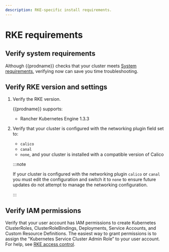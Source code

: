 ```yaml
---
description: RKE-specific install requirements.
---
```


# RKE requirements

## Verify system requirements

Although {{prodname}} checks that your cluster meets [System requirements](/get-started/requirements/system-requirements.mdx), verifying now can save you time troubleshooting.

## Verify RKE version and settings

1. Verify the RKE version.

   {{prodname}} supports:

   - Rancher Kubernetes Engine 1.3.3

1. Verify that your cluster is configured with the networking plugin field set to:

   - `calico`
   - `canal`
   - `none`, and your cluster is installed with a compatible version of Calico

   :::note

   If your cluster is configured with the networking plugin `calico` or `canal` you must edit the configuration and switch it to `none` to ensure future updates do not attempt to manage the networking configuration.

   :::

## Verify IAM permissions

Verify that your user account has IAM permissions to create Kubernetes ClusterRoles, ClusterRoleBindings, Deployments, Service Accounts, and Custom Resource Definitions. The easiest way to grant permissions is to assign the "Kubernetes Service Cluster Admin Role” to your user account. For help, see [RKE access control](https://rancher.com/docs/rancher/v2.x/en/admin-settings/rbac).
